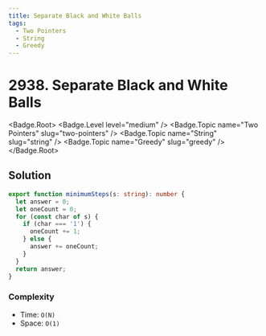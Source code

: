 ```yaml
---
title: Separate Black and White Balls
tags:
  - Two Pointers
  - String
  - Greedy
---
```


# 2938. Separate Black and White Balls

<Badge.Root>
  <Badge.Level level="medium" />
  <Badge.Topic name="Two Pointers" slug="two-pointers" />
  <Badge.Topic name="String" slug="string" />
  <Badge.Topic name="Greedy" slug="greedy" />
</Badge.Root>

## Solution

```typescript filename="solution.ts" copy
export function minimumSteps(s: string): number {
  let answer = 0;
  let oneCount = 0;
  for (const char of s) {
    if (char === '1') {
      oneCount += 1;
    } else {
      answer += oneCount;
    }
  }
  return answer;
}
```

### Complexity

- Time: `O(N)`
- Space: `O(1)`

<ProblemLink
  codingSite="leetcode"
  href="https://leetcode.com/problems/separate-black-and-white-balls"
  title="Separate Black and White Balls"
/>
